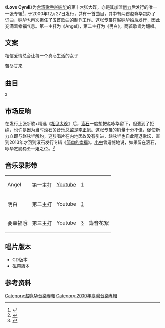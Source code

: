 {{Infobox album|<!-- See Wikipedia:WikiProject_Albums -->|Artist=[[趙詠華|趙詠華]]|Genre=[[國語流行音樂|國語流行音樂]]|Label=[[新力|新力]]發行|Last album=[[感动|感动]] <br />(2000年)|Name=Love Cyndi|Next album=滚石香港黄金十年 <br />(2003年)|Producer=赵咏华、[[李欣芸|李欣芸]]、[[鲍比达|鲍比达]]、[[Dick_Lee|Dick Lee]]|Recorded=2000年|Released=2000年12月|This album='''Love Cyndi'''<br />(2000年)|Type=专辑|Cover=Love_Cyndi_赵咏华.jpg}}

《'''Love Cyndi'''》为[[台湾|台湾]][[歌手|歌手]][[赵咏华|赵咏华]]的第十六张大碟，亦是其加盟[[新力BMG|新力]]后发行的唯一一张专辑<ref>{{Cite web|url=https://zh.wikipedia.org/wiki/%E8%B6%99%E8%A9%A0%E8%8F%AF|title=赵咏华 - 维基百科|accessdate=|author=|date=|publisher=|archive-date=2020-09-30|archive-url=https://web.archive.org/web/20200930213411/https://zh.wikipedia.org/wiki/%E8%B6%99%E8%A9%A0%E8%8F%AF|dead-url=no}}</ref>，于2000年12月27日发行，共有十首曲目，其中有两首赵咏华包办了词曲，咏华也再次担任了五首歌曲的制作工作。这张专辑在赵咏华婚后发行，因此充满着幸福气息。第一主打为《Angel》，第二主打为《明白》，两首歌皆为翻唱。

== 文案 ==
相信爱情总会让每一个真心生活的女子

苦尽甘来

== 曲目 ==

{{Tracklist|title1=Angel|longnote1=翻唱自[[Lara_Fabian|Lara Fabian]]《Yeliel （My Angel）》|lyrics1=施立|music1=Lara Fabian<br/>Patric Leonard|note1=|arranger1=詹凌驾|title2=明白|music2=Ben Adams<br/>Christian Ingebrigtsen<br/>Mark Read|lyrics2=[[徐世珍|徐世珍]]|longnote2=翻唱自[[A1|A1]]《Everytime》|note2=|arranger2=[[鲍比达|鲍比达]]|title3=喜欢|music3=彭靖惠<br/>谢宇书|lyrics3=[[彭靖惠|彭靖惠]]|longnote3=|note3=|arranger3=[[李欣芸|李欣芸]]|title5=最好|music5=赵咏华|lyrics5=赵咏华|longnote5=|note5=|arranger5=赵咏华<br/>[[范宗沛|范宗沛]]|title4=Hey Girl|music4=Dick Lee|lyrics4=赵咏华|longnote4=|note4=|arranger4=[[丁伟斌|丁伟斌]]|title6=要幸福哦|music6=[[蔡健雅|蔡健雅]]|lyrics6=施立|longnote6=|note6=|arranger6=李欣芸<br/>Shane Koss|title7=曾经我和你|music7=陈韦伶|lyrics7=施立|longnote7=|note7=|arranger7=[[王豫民|王豫民]]<br/>Roberto Brandon|title8=恋爱BASA|music8=赵咏华|lyrics8=赵咏华|longnote8=|note8=|arranger8=杨长杰|title9=复活|music9=[[陈小霞|陈小霞]]|lyrics9=[[李子恒|李子恒]]|longnote9=|note9=|arranger9=李伯杰|title10=纽约的秋天|music10=[[Dick_Lee|Dick Lee]]|lyrics10=施立|longnote10=|note10=|arranger10=[[赵增熹|赵增熹]]<br/>褚镇东|producer1=赵咏华<br/>[[詹凌驾|詹凌驾]]|producer2=[[鲍比达|鲍比达]]|producer3=赵咏华|producer4=Dick Lee|producer5=赵咏华|producer6=李欣芸|producer7=李欣芸|producer8=赵咏华|producer9=赵咏华|producer10=Dick Lee|length1=4:34|length2=4:03|length3=3:49|length4=4:16|length5=4:46|length6=3:56|length7=4:37|length8=4:16|length9=4:33|length10=4:03|total_length=42:54}}<ref>{{Cite web|url=https://www.xiami.com/album/T8aae29f?spm=0.0.0.0.j7DgUU|title=Love cyndi专辑——虾米音乐|accessdate=|author=|date=|publisher=|archive-date=2020-08-01|archive-url=https://web.archive.org/web/20200801135609/https://www.xiami.com/album/T8aae29f?spm=0.0.0.0.j7DgUU|dead-url=no}}</ref>

== 市场反响 ==
在发行上张新歌+精选《[[相见太晚|相见太晚]]》后，[[滚石|滚石]]一度想把赵咏华留下，但遭到了拒绝，也许是因为当时滚石的音乐总监是[[李正帆|李正帆]]。这张专辑的销量十分不佳，促使新力立即与赵咏华解约，这张唱片在内地因故没有引进，赵咏华也自此隐退歌坛，直到2013年才回到滚石发行专辑《[[簡單的幸福|简单的幸福]]》。[[小蟲|小虫]]曾遗憾地说，如果留在滚石，咏华定能稳坐一姐之位。<ref>{{Cite web|url=http://www.chinahrd.net/blog/140/6264/139025.html|title=我眼中的滚石佳人——赵咏华|accessdate=|author=|date=|publisher=|archive-date=2020-01-27|archive-url=https://web.archive.org/web/20200127223614/http://www.chinahrd.net/blog/140/6264/139025.html|dead-url=no}}</ref>

== 音乐录影带 ==
{| class="wikitable"
|+
|Angel
|第一主打
|[[YouTube|Youtube]]
|[https://www.youtube.com/watch?v=fYujrXrjR8Y] {{Wayback|url=https://www.youtube.com/watch?v=fYujrXrjR8Y |date=20200801135625 }}
|
|-
|明白
|第二主打
|Youtube
|[https://www.youtube.com/watch?v=CLLOerMBWLw] {{Wayback|url=https://www.youtube.com/watch?v=CLLOerMBWLw |date=20200801135631 }}
|
|-
|要幸福哦
|第三主打
|Youtube
|[https://www.youtube.com/watch?v=mpwxDzsLTPA] {{Wayback|url=https://www.youtube.com/watch?v=mpwxDzsLTPA |date=20200801135638 }}
|錄音花絮
|}

== 唱片版本 ==

* CD版本
*磁帶版本

== 参考资料 ==

[[Category:赵咏华音樂專輯|Category:赵咏华音樂專輯]]
[[Category:2000年臺灣音樂專輯|Category:2000年臺灣音樂專輯]]